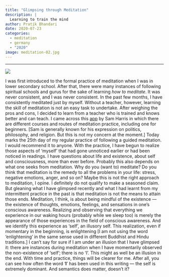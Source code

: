 ```yaml
---
title: "Glimpsing through Meditation"
description: |
  Learning to train the mind
author: Pratik Bhandari
date: 2020-07-23
categories:
  - meditation
  - germany
  - "2020"
image: meditation-02.jpg
---
```


<!-- Oh, so some links brought you here. Cool.\ -->

***

![](meditation-01.png){fig-align="center"}

I was first introduced to the formal practice of meditation when I was in lower secondary school. After that, there were many instances of following spiritual schools and gurus for the sake of learning *how to meditate*. It was never consistent, and I was never consistent. In the past few months, I have consistently meditated just by myself. Without a teacher, however, learning the skill of meditation is not an easy task to undertake. After weighing the pros and cons, I decided to learn from a teacher who is trained and knows better and can teach. I came across this [app](https://www.wakingup.com/) by Sam Harris in which there are different courses and routes of meditation practice, including one for beginners. [Sam is generally known for his expression on politics, philosophy, and religion. But this is not my concern at the moment.] Today marks the 25th day of my regular practice of following a guided meditation. I would recommend it to anyone. With the practice, I have begun to realize those aspects of ‘myself’ that had gone unnoticed earlier or had been noticed in readings. I have questions about life and existence, about self and consciousness, more than ever before. Probably this also depends on what one seeks from meditation. Why do you (want to) meditate? Do you think that meditation is the remedy to all the problems in your life: stress, negative emotions, anger, and so on? Maybe this is not the right approach to meditation, I opine. I definitely do not qualify to make a seasoned claim. But gleaning what I have glimpsed recently and what I had learnt from my intermittent practice in the past is that meditation is not the means to attain those ends. Meditation, I think, is about being mindful of the existence — the existence of thoughts, emotions, feelings, and sensations in one’s conscious awareness. Realizing and observing that everything we experience in our waking hours (probably while we sleep too) is merely the appearance of those experiences in the field of conscious awareness. And we identify this experience as ‘self’, an illusory self. This realization, even if momentary in the beginning, is enlightening [I am not using the word ‘enlightening’ in the same sense used in different Buddhist and Hindu traditions.] I can’t say for sure if I am under an illusion that I have glimpsed it: there are instances during meditation when I have momentarily observed the non-existence of ‘self’; there is no ‘I’. This might as well be an illusion in the end. With time and practice, things will be clearer for me. After all, you can see how often the word ‘**I**’ has been used in this writing --- the self is extremely dominant. And semantics does matter, doesn’t it?
